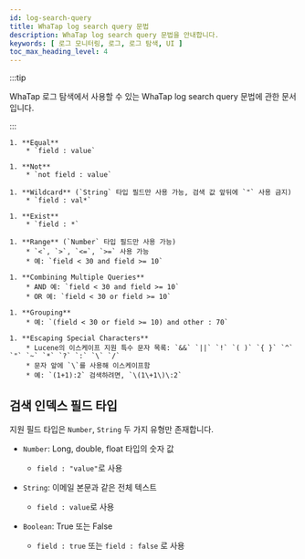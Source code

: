 ```yaml
---
id: log-search-query
title: WhaTap log search query 문법
description: WhaTap log search query 문법을 안내합니다.
keywords: [ 로그 모니터링, 로그, 로그 탐색, UI ]
toc_max_heading_level: 4
---
```


:::tip

WhaTap 로그 탐색에서 사용할 수 있는 WhaTap log search query 문법에 관한 문서입니다.

:::

    1. **Equal**
        * `field : value`

    1. **Not**
        * `not field : value`

    1. **Wildcard** (`String` 타입 필드만 사용 가능, 검색 값 앞뒤에 `"` 사용 금지)
        * `field : val*`

    1. **Exist**
        * `field : *`

    1. **Range** (`Number` 타입 필드만 사용 가능)
        * `<`, `>`, `<=`, `>=` 사용 가능
        * 예: `field < 30 and field >= 10`

    1. **Combining Multiple Queries**
        * AND 예: `field < 30 and field >= 10`
        * OR 예: `field < 30 or field >= 10`

    1. **Grouping**
        * 예: `(field < 30 or field >= 10) and other : 70`

    1. **Escaping Special Characters**
        * Lucene의 이스케이프 지원 특수 문자 목록: `&&` `||` `!` `( )` `{ }` `^` `"` `~` `*` `?` `:` `\` `/`
        * 문자 앞에 `\`를 사용해 이스케이프함
        * 예: `(1+1):2` 검색하려면, `\(1\+1\)\:2`

## 검색 인덱스 필드 타입

지원 필드 타입은 `Number`, `String` 두 가지 유형만 존재합니다.

* `Number`: Long, double, float 타입의 숫자 값

    * `field : "value"`로 사용

* `String`: 이메일 본문과 같은 전체 텍스트

    * `field : value`로 사용

* `Boolean`: True 또는 False

    * `field : true` 또는 `field : false` 로 사용